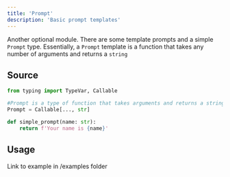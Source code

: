 ```yaml
---
title: 'Prompt'
description: 'Basic prompt templates'
---
```

Another optional module. There are some template prompts and a simple ```Prompt``` type. Essentially, a ```Prompt``` template is a function that takes any number of arguments and returns a ```string```


## Source

```python prompt.py 
from typing import TypeVar, Callable

#Prompt is a type of function that takes arguments and returns a string
Prompt = Callable[..., str]

def simple_prompt(name: str):
    return f'Your name is {name}'
```



## Usage

Link to example in /examples folder

